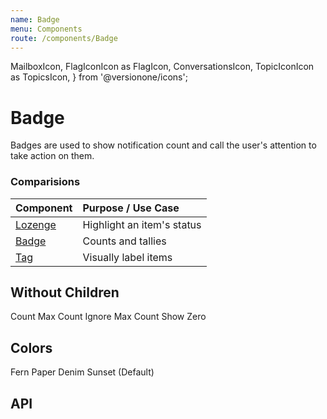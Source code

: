```yaml
---
name: Badge
menu: Components
route: /components/Badge
---
```


  MailboxIcon,
  FlagIconIcon as FlagIcon,
  ConversationsIcon,
  TopicIconIcon as TopicsIcon,
} from '@versionone/icons';

# Badge

Badges are used to show notification count and call the user's attention to take action on them.

### Comparisions

| Component                      | Purpose / Use Case         |
| :----------------------------- | :------------------------- |
| [Lozenge](/components/Lozenge) | Highlight an item's status |
| [Badge](/components/Badge)     | Counts and tallies         |
| [Tag](/components/Tag)         | Visually label items       |

<Playground>
  <SpacedGroup xs={24}>
    <Badge count={5}>
      <FlagIcon size={36} />
    </Badge>
    <Badge count={0} showZero>
      <TopicsIcon size={36} />
    </Badge>
    <Badge count={50} maxCount={10}>
      <ConversationsIcon size={36} />
    </Badge>
    <Badge count={10000} maxCount={99}>
      <MailboxIcon size={36} />
    </Badge>
  </SpacedGroup>
</Playground>

## Without Children

<Playground>
  <SpacedGroup xs={36}>
    <SpacedGroup direction="vertical" center>
      <Badge count={12} />
      <span>Count</span>
    </SpacedGroup>
    <SpacedGroup direction="vertical" center>
      <Badge count={12} maxCount={10} />
      <span>Max Count</span>
    </SpacedGroup>
    <SpacedGroup direction="vertical" center>
      <Badge count={100} maxCount={1000} />
      <span>Ignore Max Count</span>
    </SpacedGroup>
    <SpacedGroup direction="vertical" center>
      <Badge count={0} showZero />
      <span>Show Zero</span>
    </SpacedGroup>
  </SpacedGroup>
</Playground>

## Colors

<Playground>
  <SpacedGroup xs={36}>
    <SpacedGroup direction="vertical" center>
      <Badge count={12} backgroundColor={palette.fern} />
      <span>Fern</span>
    </SpacedGroup>
    <SpacedGroup direction="vertical" center>
      <Badge
        count={12}
        maxCount={10}
        backgroundColor={palette.paper}
        color={palette.obsidian}
        bordered
      />
      <span>Paper</span>
    </SpacedGroup>
    <SpacedGroup direction="vertical" center>
      <Badge
        count={100}
        maxCount={1000}
        backgroundColor={palette.denim}
        color={palette.paper}
      />
      <span>Denim</span>
    </SpacedGroup>
    <SpacedGroup direction="vertical" center>
      <Badge count={0} showZero />
      <span>Sunset (Default)</span>
    </SpacedGroup>
  </SpacedGroup>
</Playground>

## API

<PropsTable of={Badge} />

